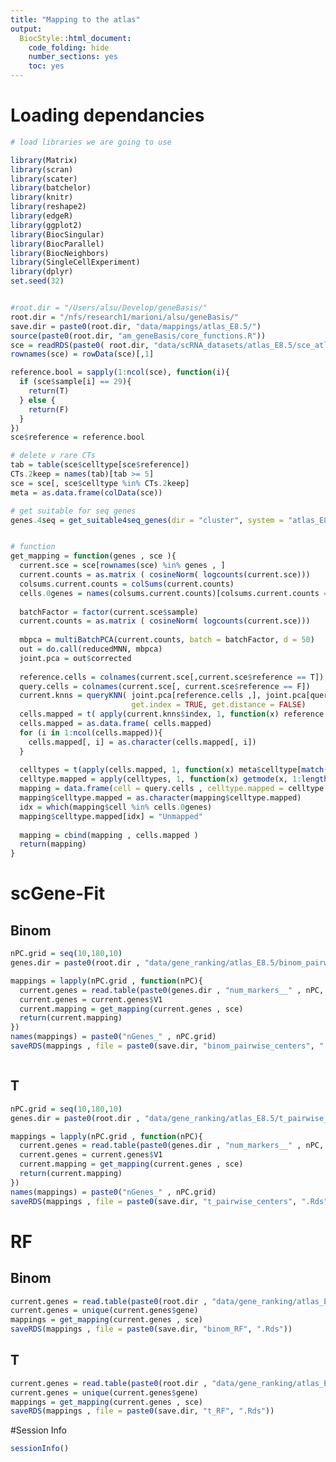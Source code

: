 ```yaml
---
title: "Mapping to the atlas"
output:
  BiocStyle::html_document:
    code_folding: hide
    number_sections: yes
    toc: yes  
---
```

# Loading dependancies


```r
# load libraries we are going to use

library(Matrix)
library(scran)
library(scater)
library(batchelor)
library(knitr)
library(reshape2)
library(edgeR)
library(ggplot2)
library(BiocSingular)
library(BiocParallel)
library(BiocNeighbors)
library(SingleCellExperiment)
library(dplyr)
set.seed(32)


#root.dir = "/Users/alsu/Develop/geneBasis/"
root.dir = "/nfs/research1/marioni/alsu/geneBasis/"
save.dir = paste0(root.dir, "data/mappings/atlas_E8.5/")
source(paste0(root.dir, "am_geneBasis/core_functions.R"))
sce = readRDS(paste0( root.dir, "data/scRNA_datasets/atlas_E8.5/sce_atlas_E8.5.Rds"))
rownames(sce) = rowData(sce)[,1]

reference.bool = sapply(1:ncol(sce), function(i){
  if (sce$sample[i] == 29){
    return(T)
  } else {
    return(F)
  }
})
sce$reference = reference.bool

# delete v rare CTs
tab = table(sce$celltype[sce$reference])
CTs.2keep = names(tab)[tab >= 5]
sce = sce[, sce$celltype %in% CTs.2keep] 
meta = as.data.frame(colData(sce))

# get suitable for seq genes
genes.4seq = get_suitable4seq_genes(dir = "cluster", system = "atlas_E8.5" , mean.thresh = 7, max.thresh = 350)


# function
get_mapping = function(genes , sce ){
  current.sce = sce[rownames(sce) %in% genes , ]
  current.counts = as.matrix ( cosineNorm( logcounts(current.sce)))
  colsums.current.counts = colSums(current.counts)
  cells.0genes = names(colsums.current.counts)[colsums.current.counts == 0]
  
  batchFactor = factor(current.sce$sample)
  current.counts = as.matrix ( cosineNorm( logcounts(current.sce)))
  
  mbpca = multiBatchPCA(current.counts, batch = batchFactor, d = 50)
  out = do.call(reducedMNN, mbpca)
  joint.pca = out$corrected
  
  reference.cells = colnames(current.sce[,current.sce$reference == T])
  query.cells = colnames(current.sce[, current.sce$reference == F])
  current.knns = queryKNN( joint.pca[reference.cells ,], joint.pca[query.cells ,], k = 10,
                           get.index = TRUE, get.distance = FALSE)
  cells.mapped = t( apply(current.knns$index, 1, function(x) reference.cells[x]) )
  cells.mapped = as.data.frame( cells.mapped) 
  for (i in 1:ncol(cells.mapped)){
    cells.mapped[, i] = as.character(cells.mapped[, i])
  }
  
  celltypes = t(apply(cells.mapped, 1, function(x) meta$celltype[match(x, meta$cell)]))
  celltype.mapped = apply(celltypes, 1, function(x) getmode(x, 1:length(x)))
  mapping = data.frame(cell = query.cells , celltype.mapped = celltype.mapped , n.genes = length(genes))
  mapping$celltype.mapped = as.character(mapping$celltype.mapped)
  idx = which(mapping$cell %in% cells.0genes)
  mapping$celltype.mapped[idx] = "Unmapped" 
  
  mapping = cbind(mapping , cells.mapped )
  return(mapping)
}


```

# scGene-Fit

## Binom

```r


nPC.grid = seq(10,180,10) 
genes.dir = paste0(root.dir , "data/gene_ranking/atlas_E8.5/binom_pairwise_centers/")

mappings = lapply(nPC.grid , function(nPC){
  current.genes = read.table(paste0(genes.dir , "num_markers__" , nPC, ".tab"), header = F , sep = "\t")
  current.genes = current.genes$V1
  current.mapping = get_mapping(current.genes , sce)
  return(current.mapping)
})
names(mappings) = paste0("nGenes_" , nPC.grid)
saveRDS(mappings , file = paste0(save.dir, "binom_pairwise_centers", ".Rds"))



```

## T

```r


nPC.grid = seq(10,180,10) 
genes.dir = paste0(root.dir , "data/gene_ranking/atlas_E8.5/t_pairwise_centers/")

mappings = lapply(nPC.grid , function(nPC){
  current.genes = read.table(paste0(genes.dir , "num_markers__" , nPC, ".tab"), header = F , sep = "\t")
  current.genes = current.genes$V1
  current.mapping = get_mapping(current.genes , sce)
  return(current.mapping)
})
names(mappings) = paste0("nGenes_" , nPC.grid)
saveRDS(mappings , file = paste0(save.dir, "t_pairwise_centers", ".Rds"))


```


# RF

## Binom

```r



current.genes = read.table(paste0(root.dir , "data/gene_ranking/atlas_E8.5/binom_RF.tab") , header = T , sep = "\t")
current.genes = unique(current.genes$gene)
mappings = get_mapping(current.genes , sce)
saveRDS(mappings , file = paste0(save.dir, "binom_RF", ".Rds"))


```

## T

```r


current.genes = read.table(paste0(root.dir , "data/gene_ranking/atlas_E8.5/t_RF.tab") , header = T , sep = "\t")
current.genes = unique(current.genes$gene)
mappings = get_mapping(current.genes , sce)
saveRDS(mappings , file = paste0(save.dir, "t_RF", ".Rds"))

```

#Session Info

```r
sessionInfo()
```
